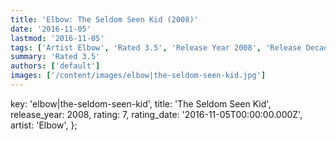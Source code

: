 ```yaml
---
title: 'Elbow: The Seldom Seen Kid (2008)'
date: '2016-11-05'
lastmod: '2016-11-05'
tags: ['Artist Elbow', 'Rated 3.5', 'Release Year 2008', 'Release Decade 2000']
summary: 'Rated 3.5'
authors: ['default']
images: ['/content/images/elbow|the-seldom-seen-kid.jpg']
---
```


  key: 'elbow|the-seldom-seen-kid',
  title: 'The Seldom Seen Kid',
  release_year: 2008,
  rating: 7,
  rating_date: '2016-11-05T00:00:00.000Z',
  artist: 'Elbow',
};

<MusicRating data={data} />

